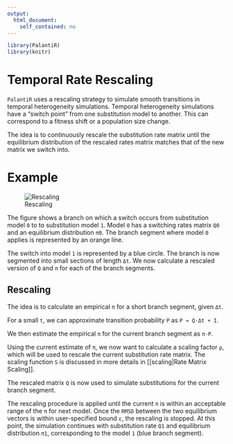 ```yaml
---
output:
  html_document:
    self_contained: no
---
```


```r
library(PalantiR)
library(knitr)
```

# Temporal Rate Rescaling

`PalantiR` uses a rescaling strategy to simulate smooth transitions in temporal heterogeneity simulations.
Temporal heterogeneity simulations have a "switch point" from one substitution model to another. This can correspond to a fitness shift or a population size change.

The idea is to continuously rescale the substitution rate matrix until the equilibrium distribution of the rescaled rates matrix matches that of the new matrix we switch into.

# Example

![Rescaling](img/Rescaling.png)

The figure shows a branch on which a switch occurs from substitution model `0` to to substitution model `1`.
Model `0` has a switching rates matrix `Q0` and an equilibrium distribution `π0`. The branch segment where model `0` applies is represented by an orange line.

The switch into model `1` is represented by a blue circle. The branch is now segmented into small sections of length `Δt`. We now calculate a rescaled version of `Q` and `π` for each of the branch segments.

## Rescaling

The idea is to calculate an empirical `π` for a short branch segment, given `Δt`.

For a small `t`, we can approximate transition probability `P` as `P ≈ Q⋅Δt + I`.

We then estimate the empirical `π` for the current branch segment as `π⋅P`.

Using the current estimate of `π`, we now want to calculate a scaling factor `ρ`, which will be used to rescale the current substitution rate matrix. The scaling function `S` is discussed in more details in [[scaling|Rate Matrix Scaling]].

The rescaled matrix `Q` is now used to simulate substitutions for the current branch segment.

The rescaling procedure is applied until the current `π` is within an acceptable range of the `π` for next model.
Once the `RMSD` between the two equilibrium vectors is within user-specified bound `ε`, the rescaling is stopped.
At this point, the simulation continues with substitution rate `Q1` and equilibrium distribution `π1`, corresponding to the model `1` (blue branch segment).
